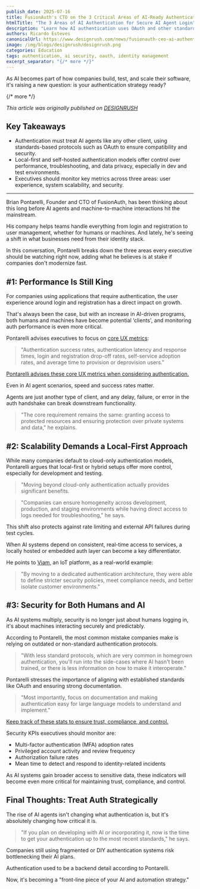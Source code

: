 ```yaml
---
publish_date: 2025-07-16
title: FusionAuth's CTO on the 3 Critical Areas of AI-Ready Authentication
htmlTitle: "The 3 Areas of AI Authentication for Secure AI Agent Login"
description: "Learn how AI authentication uses OAuth and other standards to manage AI agent logins securely, with built-in support for scalability and performance."
authors: Ricardo Esteves
canonicalUrl: https://www.designrush.com/news/fusionauth-ceo-ai-authentication-strategies
image: /img/blogs/designrush/designrush.png
categories: Education
tags: authentication, ai security, oauth, identity management
excerpt_separator: "{/* more */}"
---
```


As AI becomes part of how companies build, test, and scale their software, it's raising a new question: is your authentication strategy ready?

{/* more */}

_This article was originally published on [DESIGNRUSH](https://www.designrush.com/news/fusionauth-ceo-ai-authentication-strategies)_

## Key Takeaways

- Authentication must treat AI agents like any other client, using standards-based protocols such as OAuth to ensure compatibility and security.
- Local-first and self-hosted authentication models offer control over performance, troubleshooting, and data privacy, especially in dev and test environments.
- Executives should monitor key metrics across three areas: user experience, system scalability, and security.
---
Brian Pontarelli, Founder and CTO of FusionAuth, has been thinking about this long before AI agents and machine-to-machine interactions hit the mainstream.

His company helps teams handle everything from login and registration to user management, whether for humans or machines. And lately, he's seeing a shift in what businesses need from their identity stack.

In this conversation, Pontarelli breaks down the three areas every executive should be watching right now, adding what he believes is at stake if companies don't modernize fast.

## #1: Performance Is Still King

For companies using applications that require authentication, the user experience around login and registration has a direct impact on growth.

That's always been the case, but with an increase in AI-driven programs, both humans and machines have become potential ‘clients', and monitoring auth performance is even more critical.

Pontarelli advises executives to focus on [core UX metrics](https://www.designrush.com/agency/ui-ux-design/trends/ux-metrics):

> "Authentication success rates, authentication latency and response times, login and registration drop-off rates, self-service adoption rates, and average time to provision or deprovision users."

[Pontarelli advises these core UX metrics when considering authentication.](https://media.designrush.com/tinymce_images/865290/conversions/Youtube-Banner-(6)-content.jpg)

Even in AI agent scenarios, speed and success rates matter.

Agents are just another type of client, and any delay, failure, or error in the auth handshake can break downstream functionality.

> "The core requirement remains the same: granting access to protected resources and ensuring protection over private systems and data," he explains.

## #2: Scalability Demands a Local-First Approach

While many companies default to cloud-only authentication models, Pontarelli argues that local-first or hybrid setups offer more control, especially for development and testing.

> "Moving beyond cloud-only authentication actually provides significant benefits.

> "Companies can ensure homogeneity across development, production, and staging environments while having direct access to logs needed for troubleshooting," he says.

This shift also protects against rate limiting and external API failures during test cycles.

When AI systems depend on consistent, real-time access to services, a locally hosted or embedded auth layer can become a key differentiator.

He points to [Viam](/blog/viam-case-study), an IoT platform, as a real-world example:

> "By moving to a dedicated authentication architecture, they were able to define stricter security policies, meet compliance needs, and better isolate customer environments."

## #3: Security for Both Humans and AI

As AI systems multiply, security is no longer just about humans logging in, it's about machines interacting securely and predictably.

According to Pontarelli, the most common mistake companies make is relying on outdated or non-standard authentication protocols.

> "With less standard protocols, which are very common in homegrown authentication, you'll run into the side-cases where AI hasn't been trained, or there is less information on how to make it interoperate."

Pontarelli stresses the importance of aligning with established standards like OAuth and ensuring strong documentation.

> "Most importantly, focus on documentation and making authentication easy for large language models to understand and implement."

[Keep track of these stats to ensure trust, compliance, and control.](https://media.designrush.com/tinymce_images/865297/conversions/Youtube-Banner-(7)-content.jpg)

Security KPIs executives should monitor are:

- Multi-factor authentication (MFA) adoption rates
- Privileged account activity and review frequency
- Authorization failure rates
- Mean time to detect and respond to identity-related incidents

As AI systems gain broader access to sensitive data, these indicators will become even more critical for maintaining trust, compliance, and control.

## Final Thoughts: Treat Auth Strategically

The rise of AI agents isn't changing what authentication is, but it's absolutely changing how critical it is.

> "If you plan on developing with AI or incorporating it, now is the time to get your authentication up to the most recent standards," he says.

Companies still using fragmented or DIY authentication systems risk bottlenecking their AI plans.

Authentication used to be a backend detail according to Pontarelli.

Now, it's becoming a "front-line piece of your AI and automation strategy."
